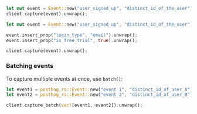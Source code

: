 
<Intro />

```rust
let mut event = Event::new("user_signed_up", "distinct_id_of_the_user");
client.capture(event).unwrap();
```

<NamingTip />

<SettingProperties />

```rust
let mut event = Event::new("user_signed_up", "distinct_id_of_the_user");

event.insert_prop("login_type", "email").unwrap();
event.insert_prop("is_free_trial", true).unwrap();

client.capture(event).unwrap();
```

### Batching events

To capture multiple events at once, use `batch()`:

```rust
let event1 = posthog_rs::Event::new("event 1", "distinct_id_of_user_A");
let event2 = posthog_rs::Event::new("event 2", "distinct_id_of_user_B");

client.capture_batch(vec![event1, event2]).unwrap();
```
